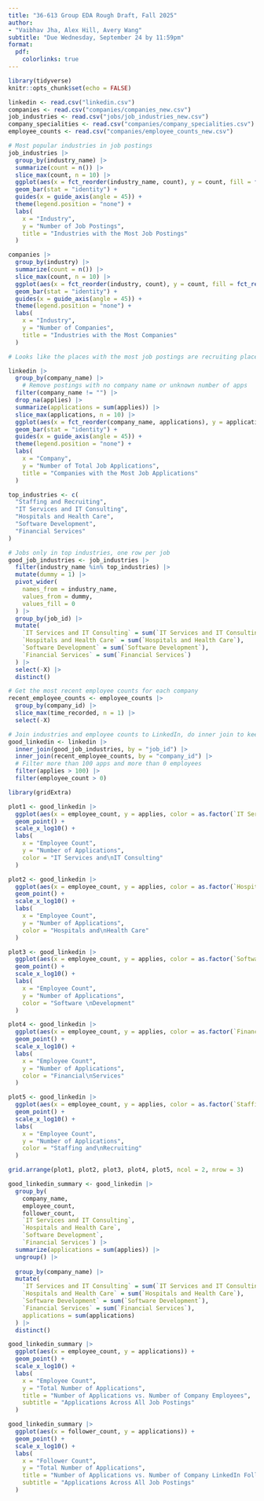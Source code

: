 ```yaml
---
title: "36-613 Group EDA Rough Draft, Fall 2025"
author: 
- "Vaibhav Jha, Alex Hill, Avery Wang"
subtitle: "Due Wednesday, September 24 by 11:59pm"
format:
  pdf:
    colorlinks: true
---
```


```r
library(tidyverse)
knitr::opts_chunk$set(echo = FALSE)
```

```r
linkedin <- read.csv("linkedin.csv")
companies <- read.csv("companies/companies_new.csv")
job_industries <- read.csv("jobs/job_industries_new.csv")
company_specialities <- read.csv("companies/company_specialities.csv")
employee_counts <- read.csv("companies/employee_counts_new.csv")
```

```r
# Most popular industries in job postings
job_industries |>
  group_by(industry_name) |>
  summarize(count = n()) |>
  slice_max(count, n = 10) |>
  ggplot(aes(x = fct_reorder(industry_name, count), y = count, fill = fct_reorder(industry_name, count))) +
  geom_bar(stat = "identity") +
  guides(x = guide_axis(angle = 45)) +
  theme(legend.position = "none") +
  labs(
    x = "Industry",
    y = "Number of Job Postings",
    title = "Industries with the Most Job Postings"
  )
```

```r
companies |>
  group_by(industry) |>
  summarize(count = n()) |>
  slice_max(count, n = 10) |>
  ggplot(aes(x = fct_reorder(industry, count), y = count, fill = fct_reorder(industry, count))) +
  geom_bar(stat = "identity") +
  guides(x = guide_axis(angle = 45)) +
  theme(legend.position = "none") +
  labs(
    x = "Industry",
    y = "Number of Companies",
    title = "Industries with the Most Companies"
  )
```

```r
# Looks like the places with the most job postings are recruiting places, probably not what we're looking for

linkedin |>
  group_by(company_name) |>
    # Remove postings with no company name or unknown number of apps
  filter(company_name != "") |>
  drop_na(applies) |>
  summarize(applications = sum(applies)) |>
  slice_max(applications, n = 10) |>
  ggplot(aes(x = fct_reorder(company_name, applications), y = applications, fill = fct_reorder(company_name, applications))) +
  geom_bar(stat = "identity") +
  guides(x = guide_axis(angle = 45)) +
  theme(legend.position = "none") +
  labs(
    x = "Company",
    y = "Number of Total Job Applications",
    title = "Companies with the Most Job Applications"
  )
```

```r
top_industries <- c(
  "Staffing and Recruiting",
  "IT Services and IT Consulting",
  "Hospitals and Health Care",
  "Software Development",
  "Financial Services"
)

# Jobs only in top industries, one row per job
good_job_industries <- job_industries |>
  filter(industry_name %in% top_industries) |>
  mutate(dummy = 1) |>
  pivot_wider(
    names_from = industry_name,
    values_from = dummy,
    values_fill = 0
  ) |>
  group_by(job_id) |>
  mutate(
    `IT Services and IT Consulting` = sum(`IT Services and IT Consulting`),
    `Hospitals and Health Care` = sum(`Hospitals and Health Care`),
    `Software Development` = sum(`Software Development`),
    `Financial Services` = sum(`Financial Services`)
  ) |>
  select(-X) |>
  distinct()

# Get the most recent employee counts for each company
recent_employee_counts <- employee_counts |>
  group_by(company_id) |>
  slice_max(time_recorded, n = 1) |>
  select(-X)

# Join industries and employee counts to LinkedIn, do inner join to keep only good jobs and companies in the database
good_linkedin <- linkedin |>
  inner_join(good_job_industries, by = "job_id") |>
  inner_join(recent_employee_counts, by = "company_id") |>
  # Filter more than 100 apps and more than 0 employees
  filter(applies > 100) |>
  filter(employee_count > 0)
```

```r
library(gridExtra)

plot1 <- good_linkedin |>
  ggplot(aes(x = employee_count, y = applies, color = as.factor(`IT Services and IT Consulting`))) +
  geom_point() +
  scale_x_log10() +
  labs(
    x = "Employee Count",
    y = "Number of Applications",
    color = "IT Services and\nIT Consulting"
  )

plot2 <- good_linkedin |>
  ggplot(aes(x = employee_count, y = applies, color = as.factor(`Hospitals and Health Care`))) +
  geom_point() +
  scale_x_log10() +
  labs(
    x = "Employee Count",
    y = "Number of Applications",
    color = "Hospitals and\nHealth Care"
  )

plot3 <- good_linkedin |>
  ggplot(aes(x = employee_count, y = applies, color = as.factor(`Software Development`))) +
  geom_point() +
  scale_x_log10() +
  labs(
    x = "Employee Count",
    y = "Number of Applications",
    color = "Software \nDevelopment"
  )

plot4 <- good_linkedin |>
  ggplot(aes(x = employee_count, y = applies, color = as.factor(`Financial Services`))) +
  geom_point() +
  scale_x_log10() +
  labs(
    x = "Employee Count",
    y = "Number of Applications",
    color = "Financial\nServices"
  )

plot5 <- good_linkedin |>
  ggplot(aes(x = employee_count, y = applies, color = as.factor(`Staffing and Recruiting`))) +
  geom_point() +
  scale_x_log10() +
  labs(
    x = "Employee Count",
    y = "Number of Applications",
    color = "Staffing and\nRecruiting"
  )

grid.arrange(plot1, plot2, plot3, plot4, plot5, ncol = 2, nrow = 3)
```

```r
good_linkedin_summary <- good_linkedin |>
  group_by(
    company_name,
    employee_count,
    follower_count,
    `IT Services and IT Consulting`,
    `Hospitals and Health Care`,
    `Software Development`,
    `Financial Services`) |>
  summarize(applications = sum(applies)) |>
  ungroup() |>
  
  group_by(company_name) |>
  mutate(
    `IT Services and IT Consulting` = sum(`IT Services and IT Consulting`),
    `Hospitals and Health Care` = sum(`Hospitals and Health Care`),
    `Software Development` = sum(`Software Development`),
    `Financial Services` = sum(`Financial Services`),
    applications = sum(applications)
  ) |>
  distinct()

good_linkedin_summary |>
  ggplot(aes(x = employee_count, y = applications)) +
  geom_point() +
  scale_x_log10() +
  labs(
    x = "Employee Count", 
    y = "Total Number of Applications",
    title = "Number of Applications vs. Number of Company Employees",
    subtitle = "Applications Across All Job Postings"
  )

good_linkedin_summary |>
  ggplot(aes(x = follower_count, y = applications)) +
  geom_point() +
  scale_x_log10() +
  labs(
    x = "Follower Count", 
    y = "Total Number of Applications",
    title = "Number of Applications vs. Number of Company LinkedIn Followers",
    subtitle = "Applications Across All Job Postings"
  )
```